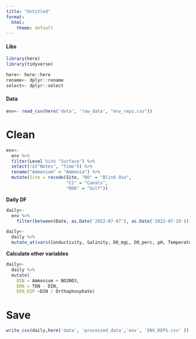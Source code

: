 ```yaml
---
title: "Untitled"
format:
  html:
    theme: default
---
```


#### Libs

```r
library(here)
library(tidyverse)
```

```r
here<- here::here
rename<- dplyr::rename
select<- dplyr::select
```

#### Data

```r
env<- read_csv(here('data', 'raw_data', "env_reps.csv"))
```

# Clean

```r
env<-
  env %>%
  filter(Level %in% "Surface") %>%
  select(!c("Notes", "Time")) %>%
  rename("Ammonium" = "Ammonia") %>%
  mutate(Site = recode(Site, "BO" = "Blind Oso",
                       "C2" = "Canals",
                       "RD6" = "Gulf"))
```

**Daily DF**

```r
daily<-
  env %>%
    filter(between(Date, as.Date('2022-07-07'), as.Date('2022-07-19')))

daily<-
  daily %>%
  mutate_at(vars(Conductivity, Salinity, DO_mgL, DO_perc, pH, Temperature, Water_depth, Secchi_depth, Chl_a, DOC, TDN, TOC, TN, Ammonium, NO2NO3, Nitrite, Orthophosphate, Silicate), as.numeric)
```

**Calculate other variables**

```r
daily<-
  daily %>%
  mutate(
    DIN = Ammonium + NO2NO3,
    DON = TDN - DIN,
    DIN_DIP =DIN / Orthophosphate)
```

# Save

```r
write_csv(daily,here('data', 'processed_data','env', 'ENV_REPS.csv' ))
```
